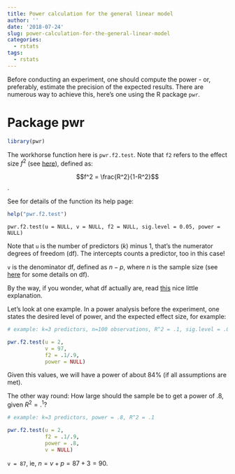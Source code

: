 ```yaml
---
title: Power calculation for the general linear model
author: ''
date: '2018-07-24'
slug: power-calculation-for-the-general-linear-model
categories:
  - rstats
tags:
  - rstats
---
```



Before conducting an experiment, one should compute the power - or, preferably, estimate the precision of the expected results. There are numerous way to achieve this, here's one using the R package `pwr`.


# Package pwr

```r
library(pwr)
```


The workhorse function here is `pwr.f2.test`. Note that `f2` refers to the effect size $f^2$ (see [here](https://en.wikipedia.org/wiki/Effect_size#Cohen's_%C6%922)), defined as:

$$f^2 = \frac{R^2}{1-R^2}$$.


See for details of the function its help page:
```r
help("pwr.f2.test")
```


```
pwr.f2.test(u = NULL, v = NULL, f2 = NULL, sig.level = 0.05, power = NULL)
```

Note that `u` is the number of predictors ($k$) minus 1, that's the numerator degrees of freedom (df). The intercepts counts a predictor, too in this case!

`v` is the denominator df, defined as $n-p$, where $n$ is the sample size (see [here](https://math.stackexchange.com/questions/617735/multiple-regression-degrees-of-freedom-f-test) for some details on df).

By the way, if you wonder, what df actually are, read [this](https://www.quora.com/How-can-I-explain-degrees-of-freedom-simply-and-clearly) nice little explanation.

Let's look at one example. In a power analysis before the experiment, one states the desired level of power, and the expected effect size, for example:

```r
# example: k=3 predictors, n=100 observations, R^2 = .1, sig.level = .05 (default)

pwr.f2.test(u = 2,
            v = 97,
            f2 = .1/.9,
            power = NULL)
```

Given this values, we will have a power of about 84% (if all assumptions are met).


The other way round: How large should the sample be to get a power of .8, given $R^2=.^1$?

```r
# example: k=3 predictors, power = .8, R^2 = .1

pwr.f2.test(u = 2,
            f2 = .1/.9,
            power = .8,
            v = NULL)

```

`v = 87`, ie, $n=v+p=87+3=90$.



